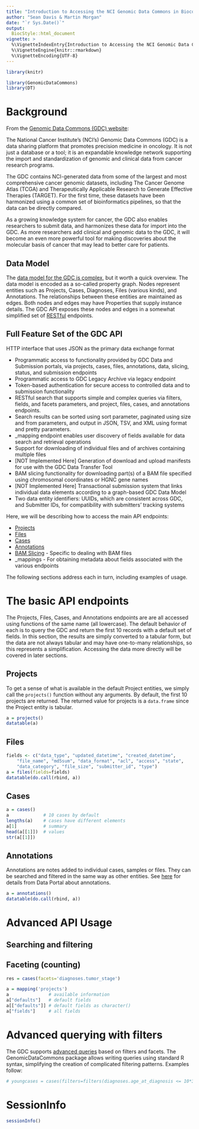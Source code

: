 ```yaml
---
title: "Introduction to Accessing the NCI Genomic Data Commons in Bioconductor"
author: "Sean Davis & Martin Morgan"
date: "`r Sys.Date()`"
output: 
  BiocStyle::html_document
vignette: >
  %\VignetteIndexEntry{Introduction to Accessing the NCI Genomic Data Commons in Bioconductor}
  %\VignetteEngine{knitr::rmarkdown}
  %\VignetteEncoding{UTF-8}
---
```


```r
library(knitr)
```

```r
library(GenomicDataCommons)
library(DT)
```

# Background

From the [Genomic Data Commons (GDC) website](https://gdc.nci.nih.gov/about-gdc):

The National Cancer Institute's (NCI's) Genomic Data Commons (GDC) is
a data sharing platform that promotes precision medicine in
oncology. It is not just a database or a tool; it is an expandable
knowledge network supporting the import and standardization of genomic
and clinical data from cancer research programs.

The GDC contains NCI-generated data from some of the largest and most
comprehensive cancer genomic datasets, including The Cancer Genome
Atlas (TCGA) and Therapeutically Applicable Research to Generate
Effective Therapies (TARGET). For the first time, these datasets have
been harmonized using a common set of bioinformatics pipelines, so
that the data can be directly compared.

As a growing knowledge system for cancer, the GDC also enables
researchers to submit data, and harmonizes these data for import into
the GDC. As more researchers add clinical and genomic data to the GDC,
it will become an even more powerful tool for making discoveries about
the molecular basis of cancer that may lead to better care for
patients.

## Data Model

The
[data model for the GDC is complex](https://gdc.cancer.gov/developers/gdc-data-model/gdc-data-model-components),
but it worth a quick overview. The data model is encoded as a
so-called property graph. Nodes represent entities such as Projects,
Cases, Diagnoses, Files (various kinds), and Annotations. The
relationships between these entities are maintained as edges.  Both
nodes and edges may have Properties that supply instance details.  The
GDC API exposes these nodes and edges in a somewhat simplified set
of
[RESTful](https://en.wikipedia.org/wiki/Representational_state_transfer) endpoints.

## Full Feature Set of the GDC API

HTTP interface that uses JSON as the primary data exchange format

* Programmatic access to functionality provided by GDC Data and
  Submission portals, via projects, cases, files, annotations, data,
  slicing, status, and submission endpoints
* Programmatic access to GDC Legacy Archive via legacy endpoint
* Token-based authentication for secure access to controlled data and
  to submission functionality
* RESTful search that supports simple and complex queries via filters,
  fields, and facets parameters, and project, files, cases, and
  annotations endpoints.
* Search results can be sorted using sort parameter, paginated using
  size and from parameters, and output in JSON, TSV, and XML using
  format and pretty parameters.
* _mapping endpoint enables user discovery of fields available for
  data search and retrieval operations
* Support for downloading of individual files and of archives
  containing multiple files
* [NOT Implemented Here] Generation of download and upload manifests
  for use with the GDC Data Transfer Tool
* BAM slicing functionality for downloading part(s) of a BAM file
  specified using chromosomal coordinates or HGNC gene names
* [NOT Implemented Here] Transactional submission system that links
  individual data elements according to a graph-based GDC Data Model
* Two data entity identifiers: UUIDs, which are consistent across GDC,
  and Submitter IDs, for compatibility with submitters’ tracking
  systems

Here, we will be describing how to access the main API endpoints:

- [Projects](https://docs.gdc.cancer.gov/Data_Portal/Users_Guide/Projects/)
- [Files](https://docs.gdc.cancer.gov/Data_Portal/Users_Guide/Cases_and_Files/)
- [Cases](https://docs.gdc.cancer.gov/Data_Portal/Users_Guide/Cases_and_Files/)
- [Annotations](https://docs.gdc.cancer.gov/Data_Portal/Users_Guide/Annotations/)
- [BAM Slicing](https://docs.gdc.cancer.gov/Data_Portal/Users_Guide/Cases_and_Files/#bam-slicing) - Specific to dealing with BAM files
- _mappings - For obtaining metadata about fields associated with the
  various endpoints

The following sections address each in turn, including examples of
usage.

# The basic API endpoints

The Projects, Files, Cases, and Annotations endpoints are are all
accessed using functions of the same name (all lowercase). The default
behavior of each is to query the GDC and return the first 10 records
with a default set of fields. In this section, the results are simply
converted to a tabular form, but the data are not always tabular and
may have one-to-many relationships, so this represents a
simplification. Accessing the data more directly will be covered in
later sections.

## Projects

To get a sense of what is available in the default Project entities,
we simply call the `projects()` function without any arguments. By
default, the first 10 projects are returned. The returned value for
projects is a `data.frame` since the Project entity is tabular. 

```r
a = projects()
datatable(a)
```

## Files

```r
fields <- c("data_type", "updated_datetime", "created_datetime",
    "file_name", "md5sum", "data_format", "acl", "access", "state",
    "data_category", "file_size", "submitter_id", "type")
a = files(fields=fields)
datatable(do.call(rbind, a))
```

## Cases

```r
a = cases()
a             # 10 cases by default
lengths(a)    # cases have different elements
a[1]          # summary
head(a[[1]])  # values
str(a[[1]])
```

## Annotations

Annotations are notes added to individual cases, samples or
files. They can be searched and filtered in the same way as other
entities. See
[here](https://docs.gdc.cancer.gov/Data_Portal/Users_Guide/Annotations/) for
details from Data Portal about annotations.

```r
a = annotations()
datatable(do.call(rbind, a))
```

# Advanced API Usage

## Searching and filtering


## Faceting (counting)

```r
res = cases(facets='diagnoses.tumor_stage')
```



```r
a = mapping('projects')
a               # available information
a["defaults"]   # default fields
a[["defaults"]] # default fields as character()
a["fields"]     # all fields
```

# Advanced querying with filters

The GDC
supports
[advanced queries](https://docs.gdc.cancer.gov/Data_Portal/Users_Guide/Advanced_Search/) based
on filters and facets. The GenomicDataCommons package allows writing
queries using standard R syntax, simplifying the creation of
complicated filtering patterns. Examples follow:

```r
# youngcases = cases(filters=filters(diagnoses.age_at_diagnosis <= 10*365,endpoint='cases'))
```

# SessionInfo

```r
sessionInfo()
```
